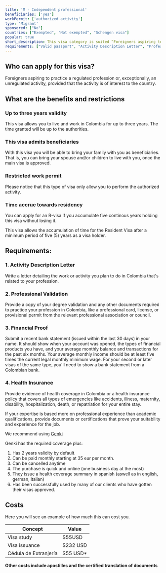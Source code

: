 ```yaml
---
title: 'M - Independent professional'
beneficiaries: ['yes']
workPermit: ['authorized activity']
type: 'Migrant'
sponsored: ["No"]
countries: ["Exempted", "Not exempted", "Schengen visa"]
popular: true
short_description: This visa category is suited “Foreigners aspiring to practice a regulated profession or, exceptionally, an unregulated activity, provided that the activity is of interest to the country”.
requirements: ["Valid passport", "Activity Description Letter", "Professional Validation", "Financial Proof", "Health Insurance"]
---
```

## Who can apply for this visa?

Foreigners aspiring to practice a regulated profession or, exceptionally, an unregulated activity, provided that the activity is of interest to the country. 

## What are the benefits and restrictions

### **Up to three years validity**

This visa allows you to live and work in Colombia for up to three years. The time granted will be up to the authorities. 

### **This visa admits beneficiaries**

With this visa you will be able to bring your family with you as beneficiaries. That is, you can bring your spouse and/or children to live with you, once the main visa is approved.

### **Restricted work permit**

Please notice that this type of visa only allow you to perform the authorized activity.

### T**ime accrue towards residency**

You can apply for an R-visa if you accumulate five continous years holding this visa without losing it.

This visa allows the accumulation of time for the Resident Visa after a minimum period of five (5) years as a visa holder.

## Requirements:

### 1. Activity Description Letter

Write a letter detailing the work or activity you plan to do in Colombia that's related to your profession.

### 2. Professional Validation

Provide a copy of your degree validation and any other documents required to practice your profession in Colombia, like a professional card, license, or provisional permit from the relevant professional association or council.

### 3. Financial Proof

Submit a recent bank statement (issued within the last 30 days) in your name. It should show when your account was opened, the types of financial products you have, and your average monthly balance and transactions for the past six months. Your average monthly income should be at least five times the current legal monthly minimum wage. For your second or later visas of the same type, you'll need to show a bank statement from a Colombian bank.

### 4. Health Insurance

Provide evidence of health coverage in Colombia or a health insurance policy that covers all types of emergencies like accidents, illness, maternity, disability, hospitalization, death, or repatriation for your entire stay.

If your expertise is based more on professional experience than academic qualifications, provide documents or certifications that prove your suitability and experience for the job.

We recommend using [Genki](https://genki.world/?with=capitaleme)

Genki has the required coverage plus: 

1. Has 2 years validity by default. 
2. Can be paid monthly starting at 35 eur per month. 
3. Can be cancelled anytime 
4. The purchase is quick and online (one business day at the most) 
5. They issue a health coverage summary in spanish (aswell as in english, german, italian) 
6. Has been successfully used by many of our clients who have gotten their visas approved.

## Costs

Here you will see an example of how much this can cost you.

| Concept | Value |
| --- | --- |
| Visa study | $55USD |
| Visa issuance | $232 USD |
| Cédula de Extranjería | $55 USD* |

**Other costs include apostilles and the certified translation of documents**